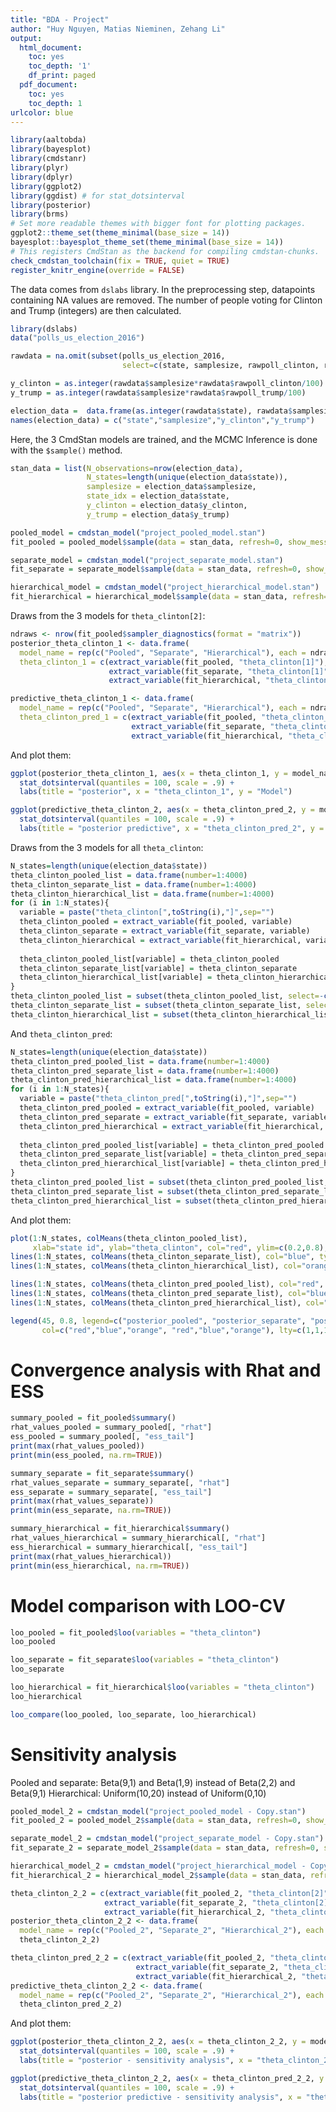 ---
title: "BDA - Project"
author: "Huy Nguyen, Matias Nieminen, Zehang Li"
output:
  html_document:
    toc: yes
    toc_depth: '1'
    df_print: paged
  pdf_document:
    toc: yes
    toc_depth: 1
urlcolor: blue
---

```{r, message=FALSE}
library(aaltobda)
library(bayesplot)
library(cmdstanr)
library(plyr)
library(dplyr)
library(ggplot2)
library(ggdist) # for stat_dotsinterval
library(posterior)
library(brms)
# Set more readable themes with bigger font for plotting packages.
ggplot2::theme_set(theme_minimal(base_size = 14))
bayesplot::bayesplot_theme_set(theme_minimal(base_size = 14))
# This registers CmdStan as the backend for compiling cmdstan-chunks.
check_cmdstan_toolchain(fix = TRUE, quiet = TRUE)
register_knitr_engine(override = FALSE)
```

The data comes from `dslabs` library. In the preprocessing step, datapoints containing NA values are removed. The number of people voting for Clinton and Trump (integers) are then calculated.
```{r}
library(dslabs)
data("polls_us_election_2016")

rawdata = na.omit(subset(polls_us_election_2016, 
                         select=c(state, samplesize, rawpoll_clinton, rawpoll_trump)))

y_clinton = as.integer(rawdata$samplesize*rawdata$rawpoll_clinton/100)
y_trump = as.integer(rawdata$samplesize*rawdata$rawpoll_trump/100)

election_data =  data.frame(as.integer(rawdata$state), rawdata$samplesize, y_clinton, y_trump)
names(election_data) = c("state","samplesize","y_clinton","y_trump")
```

Here, the 3 CmdStan models are trained, and the MCMC Inference is done with the `⁠$sample()`⁠ method.
```{r, message=FALSE}
stan_data = list(N_observations=nrow(election_data),
                 N_states=length(unique(election_data$state)), 
                 samplesize = election_data$samplesize,
                 state_idx = election_data$state, 
                 y_clinton = election_data$y_clinton,
                 y_trump = election_data$y_trump)

pooled_model = cmdstan_model("project_pooled_model.stan")
fit_pooled = pooled_model$sample(data = stan_data, refresh=0, show_messages=FALSE)

separate_model = cmdstan_model("project_separate_model.stan")
fit_separate = separate_model$sample(data = stan_data, refresh=0, show_messages=FALSE)

hierarchical_model = cmdstan_model("project_hierarchical_model.stan")
fit_hierarchical = hierarchical_model$sample(data = stan_data, refresh=0, show_messages=FALSE)
```

Draws from the 3 models for `theta_clinton[2]`:
```{r, message=FALSE}
ndraws <- nrow(fit_pooled$sampler_diagnostics(format = "matrix"))
posterior_theta_clinton_1 <- data.frame(
  model_name = rep(c("Pooled", "Separate", "Hierarchical"), each = ndraws),
  theta_clinton_1 = c(extract_variable(fit_pooled, "theta_clinton[1]"), 
                      extract_variable(fit_separate, "theta_clinton[1]"), 
                      extract_variable(fit_hierarchical, "theta_clinton[1]")))

predictive_theta_clinton_1 <- data.frame(
  model_name = rep(c("Pooled", "Separate", "Hierarchical"), each = ndraws),
  theta_clinton_pred_1 = c(extract_variable(fit_pooled, "theta_clinton_pred[1]"),
                           extract_variable(fit_separate, "theta_clinton_pred[1]"), 
                           extract_variable(fit_hierarchical, "theta_clinton_pred[1]")))
```

And plot them:
```{r, fig.height=5, fig.width=8}
ggplot(posterior_theta_clinton_1, aes(x = theta_clinton_1, y = model_name)) +
  stat_dotsinterval(quantiles = 100, scale = .9) +
  labs(title = "posterior", x = "theta_clinton_1", y = "Model")
```

```{r, fig.height=5, fig.width=8}
ggplot(predictive_theta_clinton_2, aes(x = theta_clinton_pred_2, y = model_name)) +
  stat_dotsinterval(quantiles = 100, scale = .9) +
  labs(title = "posterior predictive", x = "theta_clinton_pred_2", y = "Model")
```

Draws from the 3 models for all `theta_clinton`:
```{r}
N_states=length(unique(election_data$state))
theta_clinton_pooled_list = data.frame(number=1:4000)
theta_clinton_separate_list = data.frame(number=1:4000)
theta_clinton_hierarchical_list = data.frame(number=1:4000)
for (i in 1:N_states){
  variable = paste("theta_clinton[",toString(i),"]",sep="")
  theta_clinton_pooled = extract_variable(fit_pooled, variable)
  theta_clinton_separate = extract_variable(fit_separate, variable)
  theta_clinton_hierarchical = extract_variable(fit_hierarchical, variable)
  
  theta_clinton_pooled_list[variable] = theta_clinton_pooled
  theta_clinton_separate_list[variable] = theta_clinton_separate
  theta_clinton_hierarchical_list[variable] = theta_clinton_hierarchical
}
theta_clinton_pooled_list = subset(theta_clinton_pooled_list, select=-c(number))
theta_clinton_separate_list = subset(theta_clinton_separate_list, select=-c(number))
theta_clinton_hierarchical_list = subset(theta_clinton_hierarchical_list, select=-c(number))
```

And `theta_clinton_pred`:
```{r}
N_states=length(unique(election_data$state))
theta_clinton_pred_pooled_list = data.frame(number=1:4000)
theta_clinton_pred_separate_list = data.frame(number=1:4000)
theta_clinton_pred_hierarchical_list = data.frame(number=1:4000)
for (i in 1:N_states){
  variable = paste("theta_clinton_pred[",toString(i),"]",sep="")
  theta_clinton_pred_pooled = extract_variable(fit_pooled, variable)
  theta_clinton_pred_separate = extract_variable(fit_separate, variable)
  theta_clinton_pred_hierarchical = extract_variable(fit_hierarchical, variable)
  
  theta_clinton_pred_pooled_list[variable] = theta_clinton_pred_pooled
  theta_clinton_pred_separate_list[variable] = theta_clinton_pred_separate
  theta_clinton_pred_hierarchical_list[variable] = theta_clinton_pred_hierarchical
}
theta_clinton_pred_pooled_list = subset(theta_clinton_pred_pooled_list, select=-c(number))
theta_clinton_pred_separate_list = subset(theta_clinton_pred_separate_list, select=-c(number))
theta_clinton_pred_hierarchical_list = subset(theta_clinton_pred_hierarchical_list, select=-c(number))
```

And plot them:
```{r, fig.height=6, fig.width=12}
plot(1:N_states, colMeans(theta_clinton_pooled_list), 
     xlab="state id", ylab="theta_clinton", col="red", ylim=c(0.2,0.8), type="l")
lines(1:N_states, colMeans(theta_clinton_separate_list), col="blue", type="l")
lines(1:N_states, colMeans(theta_clinton_hierarchical_list), col="orange", type="l")

lines(1:N_states, colMeans(theta_clinton_pred_pooled_list), col="red", type="l", lty=2)
lines(1:N_states, colMeans(theta_clinton_pred_separate_list), col="blue", type="l", lty=2)
lines(1:N_states, colMeans(theta_clinton_pred_hierarchical_list), col="orange", type="l", lty=2)

legend(45, 0.8, legend=c("posterior_pooled", "posterior_separate", "posterior_hierarchical", "predictive_pooled", "predictive_separate", "predictive_hierarchical"),
       col=c("red","blue","orange", "red","blue","orange"), lty=c(1,1,1,2,2,2))
```

# Convergence analysis with Rhat and ESS
```{r}
summary_pooled = fit_pooled$summary()
rhat_values_pooled = summary_pooled[, "rhat"]
ess_pooled = summary_pooled[, "ess_tail"]
print(max(rhat_values_pooled))
print(min(ess_pooled, na.rm=TRUE))
```

```{r}
summary_separate = fit_separate$summary()
rhat_values_separate = summary_separate[, "rhat"]
ess_separate = summary_separate[, "ess_tail"]
print(max(rhat_values_separate))
print(min(ess_separate, na.rm=TRUE))
```

```{r}
summary_hierarchical = fit_hierarchical$summary()
rhat_values_hierarchical = summary_hierarchical[, "rhat"]
ess_hierarchical = summary_hierarchical[, "ess_tail"]
print(max(rhat_values_hierarchical))
print(min(ess_hierarchical, na.rm=TRUE))
```

# Model comparison with LOO-CV
```{r}
loo_pooled = fit_pooled$loo(variables = "theta_clinton")
loo_pooled
```

```{r}
loo_separate = fit_separate$loo(variables = "theta_clinton")
loo_separate
```

```{r}
loo_hierarchical = fit_hierarchical$loo(variables = "theta_clinton")
loo_hierarchical
```

```{r}
loo_compare(loo_pooled, loo_separate, loo_hierarchical)
```

# Sensitivity analysis
Pooled and separate: Beta(9,1) and Beta(1,9) instead of Beta(2,2) and Beta(9,1)
Hierarchical: Uniform(10,20) instead of Uniform(0,10)
```{r, message=FALSE}
pooled_model_2 = cmdstan_model("project_pooled_model - Copy.stan")
fit_pooled_2 = pooled_model_2$sample(data = stan_data, refresh=0, show_messages=FALSE)

separate_model_2 = cmdstan_model("project_separate_model - Copy.stan")
fit_separate_2 = separate_model_2$sample(data = stan_data, refresh=0, show_messages=FALSE)

hierarchical_model_2 = cmdstan_model("project_hierarchical_model - Copy.stan")
fit_hierarchical_2 = hierarchical_model_2$sample(data = stan_data, refresh=0, show_messages=FALSE)
```

```{r, message=FALSE}
theta_clinton_2_2 = c(extract_variable(fit_pooled_2, "theta_clinton[2]"), 
                     extract_variable(fit_separate_2, "theta_clinton[2]"), 
                     extract_variable(fit_hierarchical_2, "theta_clinton[2]"))
posterior_theta_clinton_2_2 <- data.frame(
  model_name = rep(c("Pooled_2", "Separate_2", "Hierarchical_2"), each = ndraws),
  theta_clinton_2_2)

theta_clinton_pred_2_2 = c(extract_variable(fit_pooled_2, "theta_clinton_pred[2]"),
                            extract_variable(fit_separate_2, "theta_clinton_pred[2]"), 
                            extract_variable(fit_hierarchical_2, "theta_clinton_pred[2]"))
predictive_theta_clinton_2_2 <- data.frame(
  model_name = rep(c("Pooled_2", "Separate_2", "Hierarchical_2"), each = ndraws),
  theta_clinton_pred_2_2)
```

And plot them:
```{r, fig.height=5, fig.width=8}
ggplot(posterior_theta_clinton_2_2, aes(x = theta_clinton_2_2, y = model_name)) +
  stat_dotsinterval(quantiles = 100, scale = .9) +
  labs(title = "posterior - sensitivity analysis", x = "theta_clinton_2", y = "Model")
```
```{r, fig.height=5, fig.width=8}
ggplot(predictive_theta_clinton_2_2, aes(x = theta_clinton_pred_2_2, y = model_name)) +
  stat_dotsinterval(quantiles = 100, scale = .9) +
  labs(title = "posterior predictive - sensitivity analysis", x = "theta_clinton_pred_2", y = "Model")
```


















